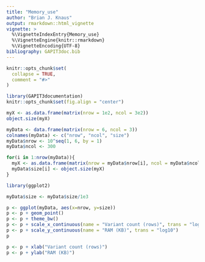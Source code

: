 ```yaml
---
title: "Memory_use"
author: "Brian J. Knaus"
output: rmarkdown::html_vignette
vignette: >
  %\VignetteIndexEntry{Memory_use}
  %\VignetteEngine{knitr::rmarkdown}
  %\VignetteEncoding{UTF-8}
bibliography: GAPIT3doc.bib
---
```


```r
knitr::opts_chunk$set(
  collapse = TRUE,
  comment = "#>"
)
```


```r
library(GAPIT3documentation)
knitr::opts_chunk$set(fig.align = "center")
```


```r
myX <- as.data.frame(matrix(nrow = 1e2, ncol = 3e2))
object.size(myX)
```



```r
myData <- data.frame(matrix(nrow = 6, ncol = 3))
colnames(myData) <- c("nrow", "ncol", "size")
myData$nrow <- 10^seq(1, 6, by = 1)
myData$ncol <- 300

for(i in 1:nrow(myData)){
  myX <- as.data.frame(matrix(nrow = myData$nrow[i], ncol = myData$ncol[i]))
  myData$size[i] <- object.size(myX)
}

```


```r
library(ggplot2)

myData$size <- myData$size/1e3

p <- ggplot(myData, aes(x=nrow, y=size))
p <- p + geom_point()
p <- p + theme_bw()
p <- p + scale_x_continuous(name = "Variant count (rows)", trans = "log10")
p <- p + scale_y_continuous(name = "RAM (KB)", trans = "log10")
p

p <- p + xlab("Variant count (rows)")
p <- p + ylab("RAM (KB)")
```


